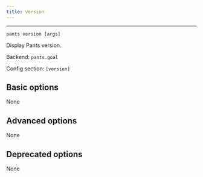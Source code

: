 ```yaml
---
title: version
---
```



---

```
pants version [args]
```

Display Pants version.

Backend: <span className="color--primary">`pants.goal`</span>

Config section: <span className="color--primary">`[version]`</span>

<span className={styles.options}>

## Basic options

None

## Advanced options

None

## Deprecated options

None

</span>

